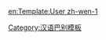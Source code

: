 {{User language-0|lzh|此君'''[[:Category:lzh-0 使用者|不識]][[:Category:lzh 使用者|文言]]'''也。|文言文|12|9}}<noinclude>

[[Category:汉语巴别模板]]
[[en:Template:User zh-wen-1]]</noinclude>